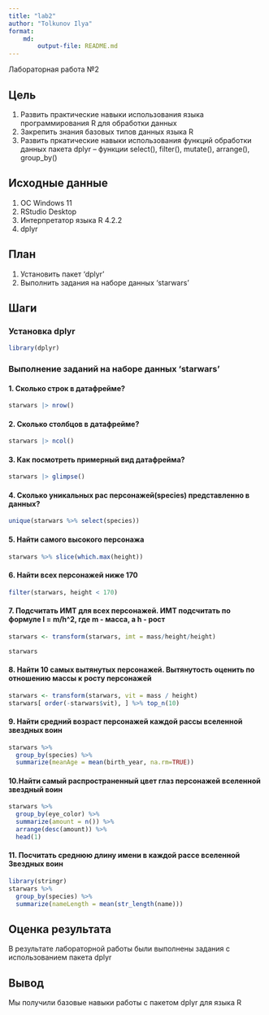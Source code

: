 ---
title: "lab2"
author: "Tolkunov Ilya"
format: 
    md:
        output-file: README.md
---

Лабораторная работа №2

## Цель

1.  Развить практические навыки использования языка программирования R для обработки данных
2.  Закрепить знания базовых типов данных языка R
3.  Развить пркатические навыки использования функций обработки данных пакета dplyr -- функции select(), filter(), mutate(), arrange(), group_by()

## Исходные данные

1.  ОС Windows 11
2.  RStudio Desktop
3.  Интерпретатор языка R 4.2.2
4.  dplyr

## План

1.  Установить пакет 'dplyr'
2.  Выполнить задания на наборе данных 'starwars'

## Шаги

### Установка dplyr

```{r}
library(dplyr)

```

### Выполнение заданий на наборе данных 'starwars'

#### 1. Сколько строк в датафрейме?

```{r}
starwars |> nrow()
```

#### 2. Сколько столбцов в датафрейме?

```{r}
starwars |> ncol()
```

#### 3. Как посмотреть примерный вид датафрейма?

```{r}
starwars |> glimpse()
```

#### 4. Сколько уникальных рас персонажей(species) представленно в данных?

```{r}
unique(starwars %>% select(species))
```

#### 5. Найти самого высокого персонажа

```{r}
starwars %>% slice(which.max(height))
```

#### 6. Найти всех персонажей ниже 170

```{r}
filter(starwars, height < 170)
```

#### 7. Подсчитать ИМТ для всех персонажей. ИМТ подсчитать по формуле I = m/h\^2, где m - масса, а h - рост

```{r}
starwars <- transform(starwars, imt = mass/height/height)

starwars
```

#### 8. Найти 10 самых вытянутых персонажей. Вытянутость оценить по отношению массы к росту персонажей

```{r}
starwars <- transform(starwars, vit = mass / height)
starwars[ order(-starwars$vit), ] %>% top_n(10)
```

#### 9. Найти средний возраст персонажей каждой рассы вселенной звездных воин

```{r}
starwars %>% 
  group_by(species) %>% 
  summarize(meanAge = mean(birth_year, na.rm=TRUE))
```

#### 10.Найти самый распространенный цвет глаз персонажей вселенной звездный воин

```{r}
starwars %>% 
  group_by(eye_color) %>%
  summarize(amount = n()) %>%
  arrange(desc(amount)) %>%
  head(1)
```

#### 11. Посчитать среднюю длину имени в каждой рассе вселенной Звездных воин

```{r}
library(stringr)
starwars %>%
  group_by(species) %>%
  summarize(nameLength = mean(str_length(name)))
```

## Оценка результата

В результате лабораторной работы были выполнены задания с использованием пакета dplyr

## Вывод

Мы получили базовые навыки работы с пакетом dplyr для языка R
